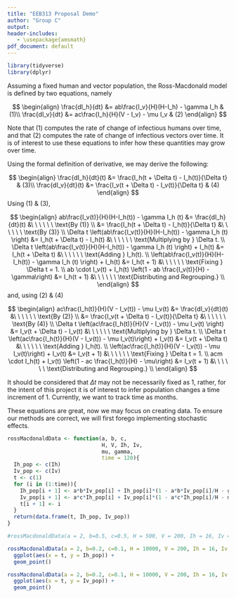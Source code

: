 ---
title: "EEB313 Proposal Demo"
author: "Group C"
output: 
header-includes:
   - \usepackage{amsmath}
pdf_document: default
---

```{r}
library(tidyverse)
library(dplyr)
```




Assuming a fixed human and vector population, the Ross-Macdonald model is defined by two equations, namely

$$
\begin{align}
\frac{dI_h}{dt} &= ab\frac{I_v}{H}(H-I_h) - \gamma I_h & (1)\\
\frac{dI_v}{dt} &= ac\frac{I_h}{H}(V - I_v) - \mu I_v  & (2)
\end{align}
$$

Note that (1) computes the rate of change of infectious humans over time, and that (2) computes the rate of change of infectious vectors over time. It is of interest to use these equations to infer how these quantities may grow over time.

Using the formal definition of derivative, we may derive the following:

$$
\begin{align}
\frac{dI_h}{dt}(t) &= \frac{I_h(t + \Delta t) - I_h(t)}{\Delta t} & (3)\\
\frac{dI_v}{dt}(t) &= \frac{I_v(t + \Delta t) - I_v(t)}{\Delta t}  & (4)
\end{align}
$$
Using (1) & (3),

$$
\begin{align}
ab\frac{I_v(t)}{H}(H-I_h(t)) - \gamma I_h (t) 
  &= \frac{dI_h}{dt}(t) &\ \ \ \ \ \ \text{By (1)} \\
  &= \frac{I_h(t + \Delta t) - I_h(t)}{\Delta t} &\ \ \ \ \ \ \text{By (3)} \\
\Delta t \left(ab\frac{I_v(t)}{H}(H-I_h(t)) - \gamma I_h (t) \right) 
  &= I_h(t + \Delta t) - I_h(t) &\ \ \ \ \ \ \text{Multiplying by } \Delta t. \\
\Delta t \left(ab\frac{I_v(t)}{H}(H-I_h(t)) - \gamma I_h (t) \right) + I_h(t) 
  &= I_h(t + \Delta t) &\ \ \ \ \ \ \text{Adding } I_h(t). \\
\left(ab\frac{I_v(t)}{H}(H-I_h(t)) - \gamma I_h (t) \right) + I_h(t) 
  &= I_h(t + 1) &\ \ \ \ \ \ \text{Fixing } \Delta t = 1. \\
ab \cdot I_v(t) + I_h(t) \left(1 - ab \frac{I_v(t)}{H} - \gamma\right)
  &= I_h(t + 1) &\ \ \ \ \ \ \text{Distributing and Regrouping.} \\
\end{align}
$$
and, using (2) & (4)

$$
\begin{align}
ac\frac{I_h(t)}{H}(V - I_v(t)) - \mu I_v(t) 
  &= \frac{dI_v}{dt}(t) &\ \ \ \ \ \ \text{By (2)} \\
  &= \frac{I_v(t + \Delta t) - I_v(t)}{\Delta t} &\ \ \ \ \ \ \text{By (4)} \\
\Delta t \left(ac\frac{I_h(t)}{H}(V - I_v(t)) - \mu I_v(t) \right) 
  &= I_v(t + \Delta t) - I_v(t) &\ \ \ \ \ \ \text{Multiplying by } \Delta t. \\
\Delta t \left(ac\frac{I_h(t)}{H}(V - I_v(t)) - \mu I_v(t)\right) + I_v(t) 
  &= I_v(t + \Delta t) &\ \ \ \ \ \ \text{Adding } I_h(t). \\
\left(ac\frac{I_h(t)}{H}(V - I_v(t)) - \mu I_v(t)\right) + I_v(t) 
  &= I_v(t + 1) &\ \ \ \ \ \ \text{Fixing } \Delta t = 1. \\
acm \cdot I_h(t) + I_v(t) \left(1 - ac \frac{I_h(t)}{H} - \mu\right)
  &= I_v(t + 1) &\ \ \ \ \ \ \text{Distributing and Regrouping.} \\
\end{align}
$$


It should be considered that $\Delta t$ may not be necessarily fixed as 1, rather, for the intent of this project it is of interest to infer population changes a time increment of 1. Currently, we want to track time as months.  

These equations are great, now we may focus on creating data. 
To ensure our methods are correct, we will first forego implementing stochastic effects. 

```{r}
rossMacdonaldData <- function(a, b, c,
                              H, V, Ih, Iv,
                              mu, gamma,
                              time = 120){
  Ih_pop <- c(Ih)
  Iv_pop <- c(Iv)
  t <- c(1)
  for (i in (1:time)){
    Ih_pop[i + 1] <- a*b*Iv_pop[i] + Ih_pop[i]*(1 - a*b*Iv_pop[i]/H - gamma)
    Iv_pop[i + 1] <- a*c*Ih_pop[i] + Iv_pop[i]*(1 - a*c*Ih_pop[i]/H - mu)
    t[i + 1] <- i
  }
  return(data.frame(t, Ih_pop, Iv_pop))
}

#rossMacdonaldData(a = 2, b=0.5, c=0.5, H = 500, V = 200, Ih = 16, Iv = 103, mu = 0.1, gamma = 0.2)
```

```{r}
rossMacdonaldData(a = 2, b=0.2, c=0.1, H = 10000, V = 200, Ih = 16, Iv = 103, mu = 0.1, gamma = 0.2) %>% 
  ggplot(aes(x = t, y = Ih_pop)) +
  geom_point()

rossMacdonaldData(a = 2, b=0.2, c=0.1, H = 10000, V = 200, Ih = 16, Iv = 103, mu = 0.1, gamma = 0.2) %>% 
  ggplot(aes(x = t, y = Iv_pop)) +
  geom_point()
```



